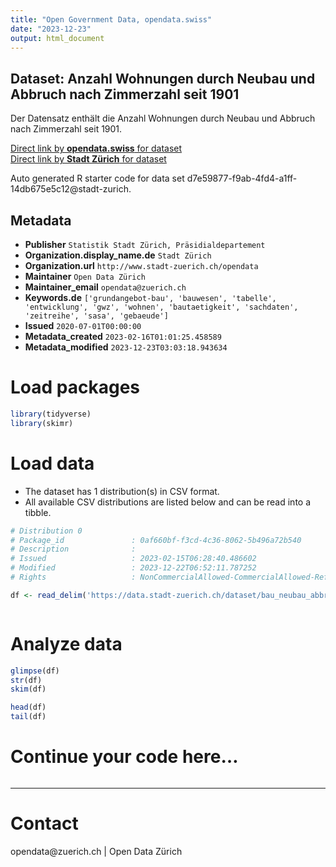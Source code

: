 ```yaml
---
title: "Open Government Data, opendata.swiss"
date: "2023-12-23"
output: html_document
---
```


## Dataset: Anzahl Wohnungen durch Neubau und Abbruch nach Zimmerzahl seit 1901

Der Datensatz enthält die Anzahl Wohnungen durch Neubau und Abbruch nach Zimmerzahl seit 1901.

[Direct link by **opendata.swiss** for dataset](https://opendata.swiss/de/dataset/anzahl-wohnungen-durch-neubau-und-abbruch-nach-zimmerzahl-seit-1901)<br>
[Direct link by **Stadt Zürich** for dataset](https://data.stadt-zuerich.ch/dataset/bau_neubau_abbruch_whg_zizahl_jahr_od5065)

Auto generated R starter code for data set d7e59877-f9ab-4fd4-a1ff-14db675e5c12@stadt-zurich.

## Metadata

- **Publisher** `Statistik Stadt Zürich, Präsidialdepartement`
- **Organization.display_name.de** `Stadt Zürich`
- **Organization.url** `http://www.stadt-zuerich.ch/opendata`
- **Maintainer** `Open Data Zürich`
- **Maintainer_email** `opendata@zuerich.ch`
- **Keywords.de** `['grundangebot-bau', 'bauwesen', 'tabelle', 'entwicklung', 'gwz', 'wohnen', 'bautaetigkeit', 'sachdaten', 'zeitreihe', 'sasa', 'gebaeude']`
- **Issued** `2020-07-01T00:00:00`
- **Metadata_created** `2023-02-16T01:01:25.458589`
- **Metadata_modified** `2023-12-23T03:03:18.943634`


# Load packages

```r

library(tidyverse)
library(skimr)

```

# Load data

-   The dataset has 1 distribution(s) in CSV format.
-   All available CSV distributions are listed below and can be read into a tibble.

```r

# Distribution 0
# Package_id               : 0af660bf-f3cd-4c36-8062-5b496a72b540
# Description              : 
# Issued                   : 2023-02-15T06:28:40.486602
# Modified                 : 2023-12-22T06:52:11.787252
# Rights                   : NonCommercialAllowed-CommercialAllowed-ReferenceNotRequired

df <- read_delim('https://data.stadt-zuerich.ch/dataset/bau_neubau_abbruch_whg_zizahl_jahr_od5065/download/BAU506OD5065.csv')



```

# Analyze data

```r

glimpse(df)
str(df)
skim(df)

head(df)
tail(df)

```

# Continue your code here...

```r

```

------------------------------------------------------------------------

# Contact

opendata@zuerich.ch | Open Data Zürich
